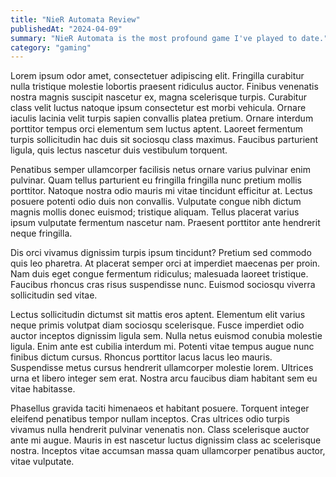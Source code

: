 ```yaml
---
title: "NieR Automata Review"
publishedAt: "2024-04-09"
summary: "NieR Automata is the most profound game I've played to date."
category: "gaming"
---
```


Lorem ipsum odor amet, consectetuer adipiscing elit. Fringilla curabitur nulla tristique molestie lobortis praesent ridiculus auctor. Finibus venenatis nostra magnis suscipit nascetur ex, magna scelerisque turpis. Curabitur class velit luctus natoque ipsum consectetur est morbi vehicula. Ornare iaculis lacinia velit turpis sapien convallis platea pretium. Ornare interdum porttitor tempus orci elementum sem luctus aptent. Laoreet fermentum turpis sollicitudin hac duis sit sociosqu class maximus. Faucibus parturient ligula, quis lectus nascetur duis vestibulum torquent.

Penatibus semper ullamcorper facilisis netus ornare varius pulvinar enim pulvinar. Quam tellus parturient eu fringilla fringilla nunc pretium mollis porttitor. Natoque nostra odio mauris mi vitae tincidunt efficitur at. Lectus posuere potenti odio duis non convallis. Vulputate congue nibh dictum magnis mollis donec euismod; tristique aliquam. Tellus placerat varius ipsum vulputate fermentum nascetur nam. Praesent porttitor ante hendrerit neque fringilla.

Dis orci vivamus dignissim turpis ipsum tincidunt? Pretium sed commodo quis leo pharetra. At placerat semper orci at imperdiet maecenas per proin. Nam duis eget congue fermentum ridiculus; malesuada laoreet tristique. Faucibus rhoncus cras risus suspendisse nunc. Euismod sociosqu viverra sollicitudin sed vitae.

Lectus sollicitudin dictumst sit mattis eros aptent. Elementum elit varius neque primis volutpat diam sociosqu scelerisque. Fusce imperdiet odio auctor inceptos dignissim ligula sem. Nulla netus euismod conubia molestie ligula. Enim ante est cubilia interdum mi. Potenti vitae tempus augue nunc finibus dictum cursus. Rhoncus porttitor lacus lacus leo mauris. Suspendisse metus cursus hendrerit ullamcorper molestie lorem. Ultrices urna et libero integer sem erat. Nostra arcu faucibus diam habitant sem eu vitae habitasse.

Phasellus gravida taciti himenaeos et habitant posuere. Torquent integer eleifend penatibus tempor nullam inceptos. Cras ultrices odio turpis vivamus nulla hendrerit pulvinar venenatis non. Class scelerisque auctor ante mi augue. Mauris in est nascetur luctus dignissim class ac scelerisque nostra. Inceptos vitae accumsan massa quam ullamcorper penatibus auctor, vitae vulputate.
